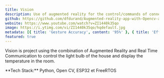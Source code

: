 ```yaml
---
title: Vision
description: Use of augmented reality for the control/commands of connected equipment
github: https://github.com/dfdurand/Augmented-reality-app-with-Opencv-and-ESP32
website: https://www.youtube.com/watch?v=ZI1440k35qo
image: https://i.ytimg.com/vi/ZI1440k35qo/hqdefault.jpg
metadata: [{ title: 'Gesture Accuracy', content: '95%' }, { title: 'Efficiency', content: '100%' }]
featured: true
---
```


Vision is project using the combination of Augmented Reality and Real Time Communication to control the light bulb of the house and display the temperature in the room.

<div style={{ marginTop: 20 }}></div>
**Tech Stack:** Python, Open CV, ESP32 et FreeRTOS